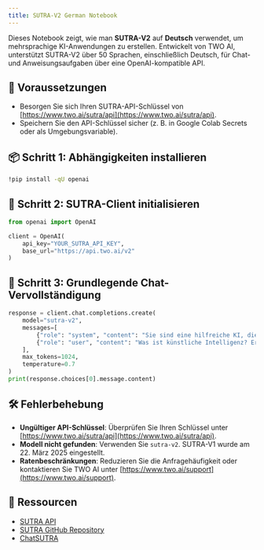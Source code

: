 ```yaml
---
title: SUTRA-V2 German Notebook
---
```


Dieses Notebook zeigt, wie man **SUTRA-V2** auf **Deutsch** verwendet, um mehrsprachige KI-Anwendungen zu erstellen. Entwickelt von TWO AI, unterstützt SUTRA-V2 über 50 Sprachen, einschließlich Deutsch, für Chat- und Anweisungsaufgaben über eine OpenAI-kompatible API.

## 🔧 Voraussetzungen

- Besorgen Sie sich Ihren SUTRA-API-Schlüssel von [https://www.two.ai/sutra/api](https://www.two.ai/sutra/api).
- Speichern Sie den API-Schlüssel sicher (z. B. in Google Colab Secrets oder als Umgebungsvariable).

## 📦 Schritt 1: Abhängigkeiten installieren

```bash
!pip install -qU openai
```

## 🔐 Schritt 2: SUTRA-Client initialisieren

```python
from openai import OpenAI

client = OpenAI(
    api_key="YOUR_SUTRA_API_KEY",
    base_url="https://api.two.ai/v2"
)
```

## 💬 Schritt 3: Grundlegende Chat-Vervollständigung

```python
response = client.chat.completions.create(
    model="sutra-v2",
    messages=[
        {"role": "system", "content": "Sie sind eine hilfreiche KI, die kurz und bündig antwortet."},
        {"role": "user", "content": "Was ist künstliche Intelligenz? Erklären Sie in drei Sätzen."}
    ],
    max_tokens=1024,
    temperature=0.7
)
print(response.choices[0].message.content)
```

## 🛠 Fehlerbehebung

- **Ungültiger API-Schlüssel**: Überprüfen Sie Ihren Schlüssel unter [https://www.two.ai/sutra/api](https://www.two.ai/sutra/api).
- **Modell nicht gefunden**: Verwenden Sie `sutra-v2`. SUTRA-V1 wurde am 22. März 2025 eingestellt.
- **Ratenbeschränkungen**: Reduzieren Sie die Anfragehäufigkeit oder kontaktieren Sie TWO AI unter [https://www.two.ai/support](https://www.two.ai/support).

## 📎 Ressourcen

- [SUTRA API](https://www.two.ai/sutra/api)
- [SUTRA GitHub Repository](https://github.com/sutra-dev/sutra-cookbook)
- [ChatSUTRA](https://chat.two.ai)
